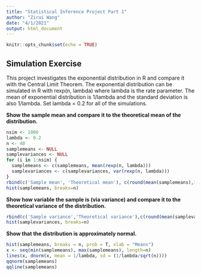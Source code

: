 ```yaml
---
title: "Statistical Inference Project Part 1"
author: "Zirui Wang"
date: "4/1/2021"
output: html_document
---
```


```r
knitr::opts_chunk$set(echo = TRUE)
```

## Simulation Exercise

This project investigates the exponential distribution in R and compare it with the Central Limit Theorem. The exponential distribution can be simulated in R with rexp(n, lambda) where lambda is the rate parameter. The mean of exponential distribution is 1/lambda and the standard deviation is also 1/lambda. Set lambda = 0.2 for all of the simulations.  

**Show the sample mean and compare it to the theoretical mean of the distribution.** 

```r
nsim <- 1000
lambda <- 0.2
n <- 40
samplemeans <- NULL
samplevariances <- NULL
for (i in 1:nsim) {
  samplemeans <- c(samplemeans, mean(rexp(n, lambda)))
  samplevariances <- c(samplevariances, var(rexp(n, lambda)))
}
rbind(c('Sample mean', 'Theoretical mean'), c(round(mean(samplemeans),3), 1/lambda))
hist(samplemeans, breaks=n)
```

**Show how variable the sample is (via variance) and compare it to the theoretical variance of the distribution.**

```r
rbind(c('Sample variance','Theoretical variance'),c(round(mean(samplevariances),3),(1/lambda)^2))
hist(samplevariances, breaks=n)
```

**Show that the distribution is approximately normal.**

```r
hist(samplemeans, breaks = n, prob = T, xlab = "Means")
x <- seq(min(samplemeans), max(samplemeans), length=n)
lines(x, dnorm(x, mean = 1/lambda, sd = (1/lambda/sqrt(n))))
qqnorm(samplemeans)
qqline(samplemeans)
```